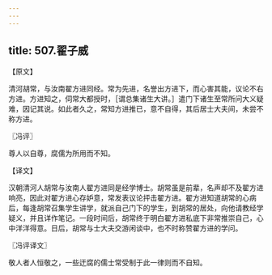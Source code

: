 ```yaml
---
---
---
```

title: 507.翟子威
---



【原文】

清河胡常，与汝南翟方进同经。常为先进，名誉出方进下，而心害其能，议论不右方进。方进知之，伺常大都授时，［谓总集诸生大讲。］遣门下诸生至常所问大义疑难，因记其说。如此者久之，常知方进推已，意不自得，其后居士大夫间，未尝不称方进。

〖冯评〗

尊人以自尊，腐儒为所用而不知。

【译文】

汉朝清河人胡常与汝南人翟方进同是经学博士。胡常虽是前辈，名声却不及翟方进响亮，因此对翟方进心存妒意，常发表议论抨击翟方进。翟方进知道胡常的心病后，每逢胡常召集学生讲学，就派自己门下的学生，到胡常的居处，向他请教经学疑义，并且详作笔记。一段时间后，胡常终于明白翟方进私底下非常推崇自己，心中洋洋得意。日后，胡常与士大夫交游闲谈中，也不时称赞翟方进的学问。

〖冯评译文〗

敬人者人恒敬之，一些迂腐的儒士常受制于此一律则而不自知。
